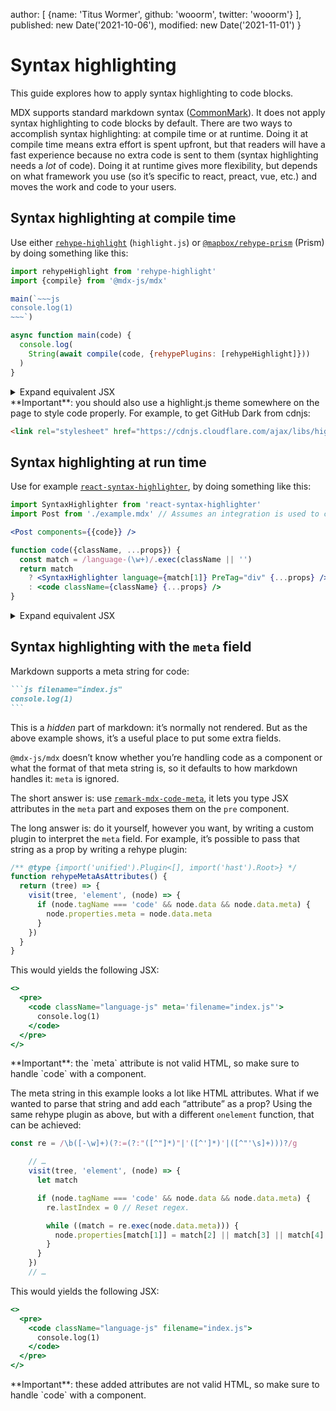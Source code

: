   author: [
    {name: 'Titus Wormer', github: 'wooorm', twitter: 'wooorm'}
  ],
  published: new Date('2021-10-06'),
  modified: new Date('2021-11-01')
}

# Syntax highlighting

This guide explores how to apply syntax highlighting to code blocks.

MDX supports standard markdown syntax ([CommonMark][]).
It does not apply syntax highlighting to code blocks by default.
There are two ways to accomplish syntax highlighting: at compile time or at
runtime.
Doing it at compile time means extra effort is spent upfront, but that readers
will have a fast experience because no extra code is sent to them (syntax
highlighting needs a *lot* of code).
Doing it at runtime gives more flexibility, but depends on what framework you
use (so it’s specific to react, preact, vue, etc.) and moves the work and code
to your users.

## Syntax highlighting at compile time

Use either [`rehype-highlight`][rehype-highlight]
(`highlight.js`) or [`@mapbox/rehype-prism`][rehype-prism]
(Prism) by doing something like this:

```js path="example.js"
import rehypeHighlight from 'rehype-highlight'
import {compile} from '@mdx-js/mdx'

main(`~~~js
console.log(1)
~~~`)

async function main(code) {
  console.log(
    String(await compile(code, {rehypePlugins: [rehypeHighlight]}))
  )
}
```

<details>
  <summary>Expand equivalent JSX</summary>

  ```js path="output.jsx"
  <>
    <pre>
      <code className="hljs language-js">
        <span className="hljs-built_in">console</span>.log(
        <span className="hljs-number">1</span>)
      </code>
    </pre>
  </>
  ```
</details>

<Note type="important">
  **Important**: you should also use a highlight.js theme somewhere on the page to
  style code properly.
  For example, to get GitHub Dark from cdnjs:

  ```html
  <link rel="stylesheet" href="https://cdnjs.cloudflare.com/ajax/libs/highlight.js/11.2.0/styles/github-dark.min.css">
  ```
</Note>

## Syntax highlighting at run time

Use for example
[`react-syntax-highlighter`][react-syntax-highlighter],
by doing something like this:

```jsx path="example.jsx"
import SyntaxHighlighter from 'react-syntax-highlighter'
import Post from './example.mdx' // Assumes an integration is used to compile MDX -> JS.

<Post components={{code}} />

function code({className, ...props}) {
  const match = /language-(\w+)/.exec(className || '')
  return match
    ? <SyntaxHighlighter language={match[1]} PreTag="div" {...props} />
    : <code className={className} {...props} />
}
```

<details>
  <summary>Expand equivalent JSX</summary>

  ```jsx path="output.jsx"
  <>
    <pre>
      <div
        className="language-js"
        style={{
          display: 'block',
          overflowX: 'auto',
          padding: '0.5em',
          background: '#F0F0F0',
          color: '#444'
        }}
      >
        <code style={{whiteSpace: 'pre'}}>
          <span>console.</span>
          <span style={{color: '#397300'}}>log</span>
          <span>(</span>
          <span style={{color: '#880000'}}>1</span>
          <span>)</span>
        </code>
      </div>
    </pre>
  </>
  ```
</details>

## Syntax highlighting with the `meta` field

Markdown supports a meta string for code:

````md path="example.md"
```js filename="index.js"
console.log(1)
```
````

This is a *hidden* part of markdown: it’s normally not rendered.
But as the above example shows, it’s a useful place to put some extra fields.

`@mdx-js/mdx` doesn’t know whether you’re handling code as a component or what
the format of that meta string is, so it defaults to how markdown handles it:
`meta` is ignored.

The short answer is: use [`remark-mdx-code-meta`][remark-mdx-code-meta],
it lets you type JSX attributes in the `meta` part and exposes them on the
`pre` component.

The long answer is: do it yourself, however you want, by writing a custom plugin
to interpret the `meta` field.
For example, it’s possible to pass that string as a prop by writing a rehype
plugin:

```js path="rehype-meta-as-attributes.js"
/** @type {import('unified').Plugin<[], import('hast').Root>} */
function rehypeMetaAsAttributes() {
  return (tree) => {
    visit(tree, 'element', (node) => {
      if (node.tagName === 'code' && node.data && node.data.meta) {
        node.properties.meta = node.data.meta
      }
    })
  }
}
```

This would yields the following JSX:

```jsx path="output.jsx"
<>
  <pre>
    <code className="language-js" meta='filename="index.js"'>
      console.log(1)
    </code>
  </pre>
</>
```

<Note type="important">
  **Important**: the `meta` attribute is not valid HTML, so make sure to handle
  `code` with a component.
</Note>

The meta string in this example looks a lot like HTML attributes.
What if we wanted to parse that string and add each “attribute” as a prop?
Using the same rehype plugin as above, but with a different `onelement`
function, that can be achieved:

```js path="rehype-meta-as-attributes.js"
const re = /\b([-\w]+)(?:=(?:"([^"]*)"|'([^']*)'|([^"'\s]+)))?/g

    // …
    visit(tree, 'element', (node) => {
      let match

      if (node.tagName === 'code' && node.data && node.data.meta) {
        re.lastIndex = 0 // Reset regex.

        while ((match = re.exec(node.data.meta))) {
          node.properties[match[1]] = match[2] || match[3] || match[4] || ''
        }
      }
    })
    // …
```

This would yields the following JSX:

```jsx path="output.jsx"
<>
  <pre>
    <code className="language-js" filename="index.js">
      console.log(1)
    </code>
  </pre>
</>
```

<Note type="important">
  **Important**: these added attributes are not valid HTML, so make sure to
  handle `code` with a component.
</Note>

[commonmark]: https://spec.commonmark.org/current/

[rehype-highlight]: https://github.com/rehypejs/rehype-highlight

[rehype-prism]: https://github.com/mapbox/rehype-prism

[react-syntax-highlighter]: https://github.com/react-syntax-highlighter/react-syntax-highlighter

[remark-mdx-code-meta]: https://github.com/remcohaszing/remark-mdx-code-meta
